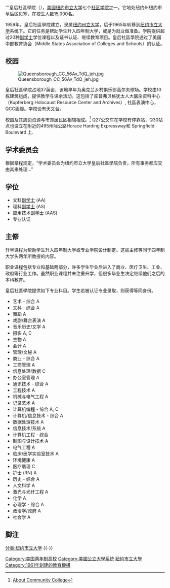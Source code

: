 
{{Distinguish|皇后学院}}
{{Infobox university
|name = 皇后社區學院
|motto = 
|established = 1959
|type = [[公立|公立]]
|president = Dr. Diane B. Call
|city = [[皇后区|皇后区]]
|state = [[纽约|纽约]]
|country = {{USA}}
|undergrad = 15,000
|postgrad = 
|faculty = 
|campus = [[城市|城市]]
|mascot = [[老虎|老虎]]
|website = [http://www.qcc.cuny.edu/]
}}

'''皇后社區學院（{{lang-en|Queensborough Community College, QCC}}），[[美國|美國]][[纽约市立大学|纽约市立大学]]七个[[社区学院|社区学院]]之一。它地处纽约州纽约市皇后区贝塞，在校生人数15,000名。

1959年，皇后社區學院建立，隶属[[纽约州立大学|纽约州立大学]]，后于1965年转移到[[纽约市立大学|纽约市立大学]]系统下。它的任务是帮助学生升入四年制大学，或是为就业做准备。学院提供超过20种[[副学士|副学士]]学位课程以及证书认证、继续教育项目。皇后社區學院通过了美国中部教育协会（Middle States Association of Colleges and Schools）的认证。

== 校园 ==
<gallery>
</gallery>
[[File:Queensborough_CC_56Av_TdQ_jeh.jpg|thumb]]

皇后社區學院占地37英亩，该地早年为奥克兰乡村俱乐部高尔夫球场。学校由10栋建筑组成，提供教学与课余活动。这包括了库普弗贝格犹太人大屠杀资料中心（Kupferberg Holocaust Resource Center and Archives）, 社區表演中心，QCC画廊。学校设有天文台。

校园及其周边资源与市郊居民区相辅相成。<ref>[http://www.aacc.nche.edu/Template.cfm?section=AboutCommunityCollegesm About Community College]</ref> Q27公交车在学校有停靠站，Q30站点也设立在附近的495州际公路Horace Harding Expressway和 Springfield Boulevard 上.

== 学术委员会==
根据章程规定，“学术委员会为纽约市立大学皇后社區學院负责，所有事务都应交由其来处理...”

== 学位 ==

*文科[[副学士|副学士]] (AA) 
*理科[[副学士|副学士]] (AS) 
*应用技术[[副学士|副学士]] (AAS)
*专业认证

== 主修 ==
升学课程为帮助学生升入四年制大学或专业学院设计制定。这些主修等同于四年制大学头两年所教授的内容。

职业课程包括专业和基础两部分，许多学生毕业后进入了商业、医疗卫生、工业、政府等行业工作。虽然职业课程并未注重升学，但很多毕业生决定继续他们之后的本科教育。

皇后社區學院提供如下专业科目。学生若被认证专业录取，则获得等同身份。

* 艺术 - 综合  A
* 文科 - 综合  A
* 舞蹈  A
* 戏剧/舞台表演  A
* 音乐历史/文学  A
* 摄影  A, C
* 生物  A
* 会计  A
* 管理/文秘  A
* 商业 - 综合  A
* 工商管理  A
* 信息处理/数据  C
* 办公室管理  A
* 通讯技术 - 综合  A
* 工程技术 A
* 机械与电气工程 A
* 记录艺术 A
* 计算机编程 - 综合  A, C
* 计算机/信息技术 - 综合  A
* 数据处理技术  A
* 信息技术/系统  A
* 计算机工程 - 综合
* 制图与设计技术  A
* 电气工程  A
* 临床/医学实验室技术  A
* 环境健康  A
* 医疗助理  C
* 护士 (RN)  A
* 历史 - 综合  A
* 人文科学  A
* 激光与光纤工程 A
* 化学  A
* 心理学 - 综合  A
* 政治学/政府  A
* 社会学  A

== 脚注 ==
{{reflist}}

[[分类:纽约市立大学|分类:纽约市立大学]]
[[Category:美国两年制高校|Category:美国两年制高校]]
{{-}}
{{纽约市的大学}}

[[Category:美國公立大學系統|Category:美國公立大學系統]]
[[Category:紐約市立大學|]]
[[Category:1961年創建的教育機構|Category:1961年創建的教育機構]]